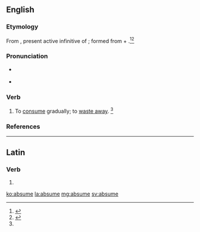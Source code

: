 ==English==

===Etymology===
From {{etyl|la|en}} {{m|la|absūmere}}, present active infinitive of {{m|la|absūmō||diminish}}; formed from {{m|la|ab||from, away from}} + {{m|la|sūmō||take}}.<ref name=WI3>{{R:MW3 1976|page=8}}</ref><ref name=SOED>{{R:SOED5|page=10}}</ref>

===Pronunciation===
* {{a|RP}} {{IPA|/əbˈsum/|lang=en}}
* {{a|US}} {{IPA|/æbˈsum/|/əbˈsum/|lang=en}}

===Verb===
{{en-verb|absum}}

# {{lb|en|transitive|obsolete}} To [[consume]] gradually; to [[waste away]]. {{defdate|Attested from the late 16<sup>th</sup> century until the mid 18<sup>th</sup> century.}}<ref name=SOED/>

===References===
<references/>

----

==Latin==

===Verb===
{{la-verb-form|absūme}}

# {{inflection of|absūmō||2|s|pres|actv|impr|lang=la}}

[[ko:absume]]
[[la:absume]]
[[mg:absume]]
[[sv:absume]]